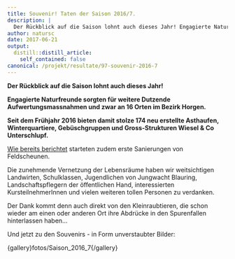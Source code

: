 ```yaml
---
title: Souvenir! Taten der Saison 2016/7.
description: |
  Der Rückblick auf die Saison lohnt auch dieses Jahr! Engagierte Naturfreunde sorgten für weitere Dutzende Aufwertungsmassnahmen und zwar an 16 Orten im Bezirk Horgen. Seit dem Frühjahr 2016 bieten damit stolze 174 neu erstellte Asthaufen, Winterquartiere, Gebüschgruppen und Gross-Strukturen Wiesel & Co Unterschlupf.
author: natursc
date: 2017-06-21
output:
  distill::distill_article:
    self_contained: false
canonical: /projekt/resultate/97-souvenir-2016-7
---
```



**Der Rückblick auf die Saison lohnt auch dieses Jahr!**

**Engagierte Naturfreunde sorgten für weitere Dutzende
Aufwertungsmassnahmen und zwar an 16 Orten im Bezirk Horgen.**

**Seit dem Frühjahr 2016 bieten damit stolze 174 neu erstellte
Asthaufen, Winterquartiere, Gebüschgruppen und Gross-Strukturen Wiesel &
Co Unterschlupf. **

[Wie bereits
berichtet](projekt/resultate/94-feldscheunen-sanierung-2016-7) starteten
zudem erste Sanierungen von Feldscheunen. 

Die zunehmende Vernetzung der Lebensräume haben wir weitsichtigen
Landwirten, Schulklassen, Jugendlichen von Jungwacht Blauring,
Landschaftspflegern der öffentlichen Hand, interessierten
KursteilnehmerInnen und vielen weiteren tollen Personen zu verdanken.

Der Dank kommt denn auch direkt von den Kleinraubtieren, die schon
wieder am einen oder anderen Ort ihre Abdrücke in den Spurenfallen
hinterlassen haben...

Und jetzt zu den Souvenirs - in Form unverstaubter Bilder:

{gallery}fotos/Saison\_2016\_7{/gallery}

<!--http://wieselundco.ch/projekt/resultate/97-souvenir-2016-7-->
